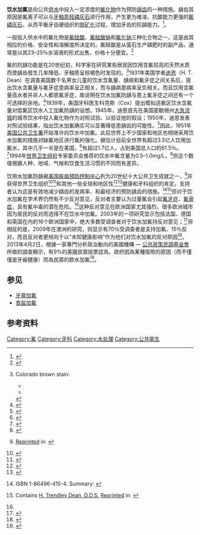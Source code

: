 {{noteTA
|T = zh-cn: 饮水加氟; zh-tw: 飲水加氟; zh-hk: 食水加氟;
|1 = zh-cn: 饮水加氟; zh-tw: 飲水加氟; zh-hk: 食水加氟;
}}
'''饮水加氟'''是向公共[[供水|供水]]中投入一定浓度的[[氟化物|氟化物]]作为预防[[龋齿|龋齿]]的一种措施。龋齿其原因是氟离子可以与[[牙釉质|牙釉质]][[羟磷灰石|羟磷灰石]]进行作用，产生更为难溶、抗酸能力更强的[[氟磷灰石|氟磷灰石]]，从而平衡牙齿硬组织的[[脱矿化|脱矿化]]过程，增加牙齿的抗龋能力。<ref name=Featherstone>{{cite journal en|author=Featherstone JD |title=Dental caries: a dynamic disease process |journal=Aust Dent J |volume=53 |issue=3 |pages=286–91 |year=2008 |pmid=18782377 |doi=10.1111/j.1834-7819.2008.00064.x }}</ref>{{Citation needed|然而，食水加氟導致松果體鈣化而受到極大爭議|time=2022-03-20T12:03:50+00:00}}。

一般投入供水中的氟化物是[[氟硅酸|氟硅酸]]、[[氟硅酸钠|氟硅酸钠]]和[[氟化钠|氟化钠]]三种化合物之一，这是由其相应的价格、安全性和溶解度所决定的。氟硅酸是从萤石生产磷肥时的副产品，通常是以其23–25％水溶液的形式出售，价格十分便宜。<ref name=Reeves>{{cite journal en |author=Reeves A, Chiappelli F, Cajulis OS |title=Evidence-based recommendations for the use of sealants |journal=J Calif Dent Assoc |volume=34 |issue=7 |pages=540–6 |year=2006 |pmid=16995612 |url=http://www.cda.org/library/cda_member/pubs/journal/jour0706/reeves.pdf |format=PDF }}{{dead link|date=2018年5月 |bot=InternetArchiveBot |fix-attempted=yes }}</ref>

氟的抗龋功能是在20世纪初，科学家在研究某些居民因饮用含氟较高的天然水质而使龋齿發生几率降低、牙釉质呈棕褐色时发现的。<ref>Colorado brown stain:
* {{cite journal en|author= Peterson J |title= Solving the mystery of the Colorado Brown Stain |journal= J Hist Dent |volume=45 |issue=2 |pages=57–61 |year=1997 |pmid=9468893}}
* {{cite web |url=http://cs-ds.org/history.asp#fluoride |title=The discovery of fluoride |publisher=Colorado Springs Dental Society |date=2004 |accessdate=2009-01-08 |deadurl=yes |archiveurl=https://web.archive.org/web/20081206015620/http://www.cs-ds.org/history.asp#fluoride |archivedate=2008-12-06 }}
</ref>1931年美国学者[[亨利·特恩得里·迪恩|迪恩]]（H. T. Dean）在调查美国数千名男女儿童的饮水含氟量、龋病和氟牙症之间关系后，提出饮水含氟量与氟牙症患病率呈正相关，而与龋病患病率呈负相关。而且饮用含氟量高水者并非人人都患氟牙症，故说明在饮水加氟防龋与患上氟牙症之间还有一个可选择的余地。<ref name=Lennon>{{cite journal en |author=Lennon MA |title=One in a million: the first community trial of water fluoridation |journal=Bull World Health Organ |volume=84 |issue=9 |pages=759–60 |year=2006 |pmid=17128347 |doi=10.1590/S0042-96862006000900020 |doi_brokendate=2009-09-13 |url=http://www.scielosp.org/scielo.php?script=sci_arttext&pid=S0042-96862006000900020 |access-date=2009-10-15 |archive-date=2019-06-18 |archive-url=https://web.archive.org/web/20190618074402/https://scielosp.org/scielo.php?script=sci_arttext&pid=S0042-96862006000900020 |dead-url=no }}</ref>1939年，美国牙科医生科克斯（Cox）提出模拟适氟区饮水含氟量对低氟区饮水人工加氟防龋的设想。1945年，迪恩首先在美国密歇根州[[大急流城_(密歇根州)|大急流城]]的城市饮水中投入氟化物作为对照试验、以验证他的假设；1950年，迪恩发表对照试验结果，指出饮水加氟确实可以显著降低患龋齿的可能性。<ref>{{cite journal en|author=[[Henry_Trendley_Dean|Dean HT]], Arnold FA, Jay P, Knutson JW |title=Studies on mass control of dental caries through fluoridation of the public water supply |journal=Public Health Rep |volume=65 |issue=43 |pages=1403–8 |year=1950 |pmid=14781280 |pmc=1997106 }}</ref>因此，1951年[[美国公共卫生署|美国公共卫生署]]开始准许向饮水中加氟。此后世界上不少国家和地区也相继采用饮水加氟的措施对缺氟地区进行氟的强化。据估计目前全世界有超过3.5亿人饮用加氟水，其中几乎一半是在美国，<ref>{{cite journal en|author= Sellers C |title= The artificial nature of fluoridated water: between nations, knowledge, and material flows |journal=Osiris |volume=19 |pages=182–200 |year=2004 |pmid=15478274}}</ref>有超过1.7亿人，占到美国总人口的61.5％。<ref name=US-WF-Stats-2006>{{cite web |author=Division of Oral Health, National Center for Chronic Disease Prevention and Health Promotion, CDC |title=Water fluoridation statistics for 2006 |url=http://cdc.gov/fluoridation/statistics/2006stats.htm |date=2008-09-17 |accessdate=2008-12-22 |archive-date=2011-07-26 |archive-url=https://web.archive.org/web/20110726234026/http://cdc.gov/fluoridation/statistics/2006stats.htm |dead-url=no }}</ref>1994年[[世界卫生组织|世界卫生组织]]专家委员会推荐的饮水中氟含量为0.5–1.0mg/L，<ref name=WHO-TRS-846>{{cite paper |title=Fluorides and oral health |author=WHO Expert Committee on Oral Health Status and Fluoride Use |publisher=World Health Organization |location=Geneva |year=1994 |url=http://whqlibdoc.who.int/trs/WHO_TRS_846.pdf |format=PDF |accessdate=2009-03-06 |version=WHO technical report series 846 |isbn=92-4-120846-5 |archive-date=2015-02-17 |archive-url=https://web.archive.org/web/20150217224830/http://whqlibdoc.who.int/trs/WHO_TRS_846.pdf |dead-url=no }}</ref>但这个数值根据人种、地域、气候和饮食生活习惯的不同而有差异。

饮用水加氟防龋被[[美国疾病预防控制中心|美国疾病预防控制中心]]列为20世纪十大公共卫生成就之一，<ref name=Ten-great>{{cite journal en |author=CDC |title=Ten great public health achievements—United States, 1900–1999 |journal=MMWR Morb Mortal Wkly Rep |volume=48 |issue=12 |pages=241–3 |year=1999 |pmid=10220250 |url=http://cdc.gov/mmwr/preview/mmwrhtml/00056796.htm |access-date=2009-10-15 |archive-date=2011-07-11 |archive-url=https://web.archive.org/web/20110711150635/http://www.cdc.gov/mmwr/preview/mmwrhtml/00056796.htm |dead-url=no }} [http://jama.ama-assn.org/cgi/content/full/281/16/1481 Reprinted] {{Wayback|url=http://jama.ama-assn.org/cgi/content/full/281/16/1481 |date=20100113085037 }} in: {{cite journal en|journal=JAMA |volume=281 |issue=16 |pages=1481 |year=1999 |doi=10.1001/jama.281.16.1481 |pmid=10227303 |title= <!-- pacify citation bot --> |author= <!-- pacify citation bot -->}}</ref>并获得世界卫生组织<ref name=Petersen-2004>{{cite journal en |author=Petersen PE, Lennon MA |title=Effective use of fluorides for the prevention of dental caries in the 21st century: the WHO approach |journal=Community Dent Oral Epidemiol |volume=32 |issue=5 |pages=319–21 |year=2004 |pmid=15341615 |doi=10.1111/j.1600-0528.2004.00175.x |url=http://www.who.int/oral_health/media/en/orh_cdoe_319to321.pdf |format=PDF |accessdate=2008-12-17 |archive-date=2020-11-12 |archive-url=https://web.archive.org/web/20201112003130/https://www.who.int/oral_health/media/en/orh_cdoe_319to321.pdf |dead-url=no }}</ref><ref>{{cite journal en |author=Petersen PE |title=World Health Organization global policy for improvement of oral health—World Health Assembly 2007 |journal=Int Dent J |volume=58 |issue=3 |pages=115–21 |year=2008 |pmid=18630105 |doi=10.1922/IDJ_1930Petersen07 |doi_brokendate=2009-09-13 |url=http://www.idjonline.org/download.php?op=institution_view_article&article_id=296 |format=PDF |deadurl=yes |archiveurl=https://web.archive.org/web/20141113023915/http://www.idjonline.org/download.php?op=institution_view_article&article_id=296 |archivedate=2014-11-13 }}</ref>和其他一些全球和地区性<ref>{{cite web |url=http://apha.org/advocacy/policy/policysearch/default.htm?id=1373 |accessdate=2009-03-09 |date=2008 |title=Community water fluoridation in the United States |author=American Public Health Association |deadurl=yes |archiveurl=https://web.archive.org/web/20110312063358/http://www.apha.org/advocacy/policy/policysearch/default.htm?id=1373 |archivedate=2011-03-12 }}</ref><ref>{{cite journal en |journal=Eur Arch Paediatr Dent |year=2009 |volume=10 |issue=3 |pages=129–35 |title=Guidelines on the use of fluoride in children: an EAPD policy document |author=European Academy Of Paediatric Dentistry |url=http://www.eapd.gr/EAPDJournal/2009v10/Issue_3/Vol_10_2_June_F_Guide.pdf |format=PDF |pmid=19772841 }}{{dead link|date=2018年5月 |bot=InternetArchiveBot |fix-attempted=yes }}</ref>健康和牙科组织的肯定。支持者认为这是有效地减少龋齿的发病率、和最经济的预防龋齿的措施。<ref name=NHMRC>{{cite book |url=http://nhmrc.gov.au/_files_nhmrc/file/publications/synopses/Eh41_Flouridation_PART_A.pdf |format=PDF |accessdate=2009-10-13 |year=2007 |title=A systematic review of the efficacy and safety of fluoridation |author=National Health and Medical Research Council (Australia) |archive-url=https://web.archive.org/web/20091014191758/http://www.nhmrc.gov.au/_files_nhmrc/file/publications/synopses/Eh41_Flouridation_PART_A.pdf# |archive-date=2009-10-14 |dead-url=yes }} ISBN 1-86496-415-4. Summary: {{cite journal en|author= Yeung CA |title= A systematic review of the efficacy and safety of fluoridation |journal= Evid Based Dent |volume=9 |issue=2 |pages=39–43 |year=2008 |pmid=18584000 |doi=10.1038/sj.ebd.6400578 |laysummary=http://nhmrc.gov.au/_files_nhmrc/file/media/media/rel07/Fluoride_Flyer.pdf |laydate=2007 |laysource=NHMRC }}</ref><ref name=CDC-1999>{{cite journal en |author=Division of Oral Health, National Center for Chronic Disease Prevention and Health Promotion, CDC |title=Achievements in public health, 1900–1999: Fluoridation of drinking water to prevent dental caries |journal=MMWR Morb Mortal Wkly Rep |volume=48 |issue=41 |pages=933–40 |year=1999 |pmid= |url=http://cdc.gov/mmwr/preview/mmwrhtml/mm4841a1.htm |access-date=2009-10-15 |archive-date=2011-07-11 |archive-url=https://web.archive.org/web/20110711145922/http://www.cdc.gov/mmwr/preview/mmwrhtml/mm4841a1.htm |dead-url=no }} Contains [http://cdc.gov/mmwr/preview/mmwrhtml/mm4841bx.htm H. Trendley Dean, D.D.S.] {{Wayback|url=http://cdc.gov/mmwr/preview/mmwrhtml/mm4841bx.htm |date=20111017205229 }} [http://jama.ama-assn.org/cgi/content/full/283/10/1283 Reprinted] {{Wayback|url=http://jama.ama-assn.org/cgi/content/full/283/10/1283 |date=20090213140153 }} in: {{cite journal en|journal=JAMA |volume=283 |issue=10 |pages=1283–6 |year=2000 |doi=10.1001/jama.283.10.1283 |pmid=10714718 |title= <!-- pacify citation bot --> |author= <!-- pacify citation bot -->}}</ref>但对于饮水加氟在学术界仍然有不少反对意见，反对者主要认为过量氟会引起[[氟牙症|氟牙症]]、[[氟骨症|氟骨症]]，具有氟中毒的潜在危险。<ref name=NHMRC/>这种反对意见在欧洲国家尤其强烈，很多欧洲城市因为居民的反对而选择不在饮水中加氟。2003年的一项研究显示包括法国、德国和英国在内的16个欧洲国家中，绝大多数受调查者对于饮水加氟持反对意见；<ref name=Griffin-opinions>{{cite journal en|author=Griffin M, Shickle D, Moran N |title=European citizens' opinions on water fluoridation |journal=Community Dent Oral Epidemiol |volume=36 |issue=2 |pages=95–102 |year=2008 |pmid=18333872 |doi=10.1111/j.1600-0528.2007.00373.x }}</ref>但相反的是，2009年在澳洲的研究，则显示有70％受调查者是支持加氟、15％反对，而且反对者更倾向于以“未知健康影响”作为他们对饮水加氟的反对原因<ref>{{cite journal en|author=Armfield JM, Akers HF |title=Risk perception and water fluoridation support and opposition in Australia |journal=J Public Health Dent |volume= |issue= |pages= |year=2009 |pmid=19694932 |doi=10.1111/j.1752-7325.2009.00144.x }}</ref>。2013年4月2日，根據一家專門分析政治動向的美國機構 — [[公共政策民調基金會|公共政策民調基金會]]所做的調查顯示，有9%的美國民眾投票認為，政府因為某種陰險的原因（而不僅僅是牙齒健康）而為民眾的飲水加氟<ref>{{cite web|language=en|url=http://www.publicpolicypolling.com/main/2013/04/conspiracy-theory-poll-results-.html|title=Conspiracy Theory Poll Results|publisher=[[公共政策民調基金會|公共政策民調基金會]]|date=2013-04-02|accessdate=2017-04-03|archive-date=2017-09-30|archive-url=https://web.archive.org/web/20170930093655/http://www.publicpolicypolling.com/main/2013/04/conspiracy-theory-poll-results-.html|dead-url=no}}</ref>。

== 参见 ==
* [[牙膏加氟|牙膏加氟]]
* [[食盐加氟|食盐加氟]]

== 参考资料 ==
{{reflist}}

[[Category:氟|Category:氟]]
[[Category:牙科|Category:牙科]]
[[Category:水处理|Category:水处理]]
[[Category:公共衛生|Category:公共衛生]]